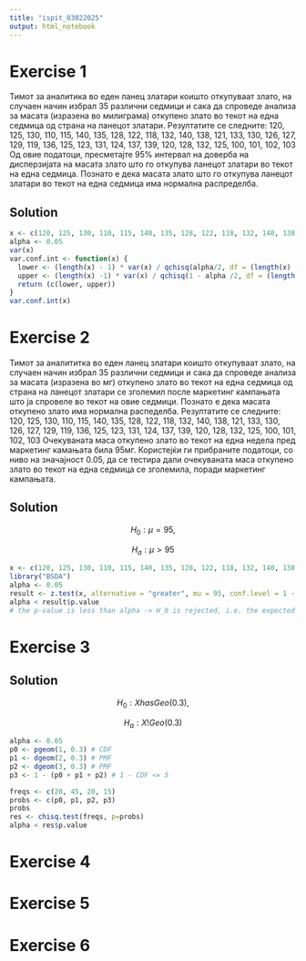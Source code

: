 ```yaml
---
title: "ispit_03022025"
output: html_notebook
---
```


# Exercise 1

Тимот за аналитика во еден ланец златари коишто откупуваат злато, на случаен начин избрал 35 различни
седмици и сака да спроведе анализа за масата (изразена во милиграма) откупено злато во текот на една
седмица од страна на ланецот златари. Резултатите се следните:
120, 125, 130, 110, 115, 140, 135, 128, 122, 118, 132, 140, 138, 121, 133, 130, 126, 127, 129, 119, 136, 125, 123, 131, 124, 137, 139, 120, 128, 132, 125, 100, 101, 102, 103
Од овие податоци, пресметајте 95% интервал на доверба на дисперзијата на масата злато што го откупува ланецот златари во текот на една седмица. Познато е дека масата злато што го откупува ланецот златари во текот на една седмица има нормална распределба.

## Solution

```r
x <- c(120, 125, 130, 110, 115, 140, 135, 128, 122, 118, 132, 140, 138, 121, 133, 130, 126, 127,129, 119, 136, 125, 123, 131, 124, 137, 139, 120, 128, 132, 125, 100, 101, 102, 103)
alpha <- 0.05
var(x)
var.conf.int <- function(x) {
  lower <- (length(x) - 1) * var(x) / qchisq(alpha/2, df = (length(x) - 1), lower.tail = FALSE)
  upper <- (length(x) -1) * var(x) / qchisq(1 - alpha /2, df = (length(x) - 1), lower.tail = FALSE)
  return (c(lower, upper))
}
var.conf.int(x)
```

# Exercise 2

Тимот за аналититка во еден ланец златари коишто откупуваат злато, на случаен начин избрал 35 различни седмици и сака да спроведе анализа за масата (изразена во мг) откупено злато во текот на една седмица од страна на ланецот златари се зголемил после маркетинг кампањата што ја спровеле во текот на овие седмици.
Познато е дека масата откупено злато има нормална распеделба. Резултатите се следните:
120, 125, 130, 110, 115, 140, 135, 128, 122, 118, 132, 140, 138, 121, 133, 130, 126, 127, 129, 119, 136, 125, 123, 131, 124, 137, 139, 120, 128, 132, 125, 100, 101, 102, 103
Очекуваната маса откупено злато во текот на една недела пред маркетинг камањата била 95мг. Користејќи ги прибраните податоци, со ниво на значајност 0.05, да се тестира дали очекуваната маса откупено злато во текот на една седмица се зголемила, поради маркетинг кампањата.

## Solution

$$
H_0: \mu = 95,
$$

$$
H_a: \mu > 95
$$

```r
x <- c(120, 125, 130, 110, 115, 140, 135, 128, 122, 118, 132, 140, 138, 121, 133, 130, 126, 127, 129, 119, 136, 125, 123, 131, 124, 137, 139, 120, 128, 132, 125, 100, 101, 102, 103)
library("BSDA")
alpha <- 0.05 
result <- z.test(x, alternative = "greater", mu = 95, conf.level = 1 - alpha, sigma.x = sd(x))
alpha < result$p.value
# the p-value is less than alpha -> H_0 is rejected, i.e. the expected gold mass is larger after one campaign
```

# Exercise 3

## Solution

$$
H_0: X has Geo(0.3),
$$

$$
H_a: X!Geo(0.3)
$$

```r
alpha <- 0.05
p0 <- pgeom(1, 0.3) # CDF
p1 <- dgeom(2, 0.3) # PMF
p2 <- dgeom(3, 0.3) # PMF
p3 <- 1 - (p0 + p1 + p2) # 1 - CDF <= 5

freqs <- c(20, 45, 20, 15)
probs <- c(p0, p1, p2, p3)
probs
res <- chisq.test(freqs, p=probs)
alpha < res$p.value

```

# Exercise 4

# Exercise 5

# Exercise 6
